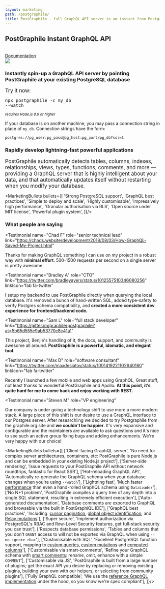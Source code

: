 ```yaml
---
layout: marketing
path: /postgraphile/
title: PostGraphile - full GraphQL API server in an instant from PostgreSQL database
---
```



<MarketingLayout location={location} history={history} blue>
<Hero bg="white">

## PostGraphile Instant GraphQL API

<br />

<div class='flex'>
<a class='button--solid-light' href='/postgraphile/introduction/'>Documentation <span class='fas fa-fw fa-arrow-right' /></a>
</div>

</Hero>

<MarketingSection bg="white">

<Flex>
<Col className="center" span="8">
<img src={postgresPostgraphileGraphql} style={{maxWidth: '100%'}} />
</Col>
</Flex>

</MarketingSection>

<MarketingDivide from="white" to="dark" />

<MarketingSection bg="dark">

<Flex>
<Col span="8" offset="2" className='tc'>

### Instantly spin-up a GraphQL API server by pointing PostGraphile at your existing PostgreSQL database

</Col>
</Flex>

</MarketingSection>

<MarketingDivide from="dark" to="light" via="medium" />

<MarketingSection bg="light">

<MarketingCodebox>

<big>Try it now:</big>

<big><pre><code>npx postgraphile -c my_db --watch</code></pre></big>

<small><em>requires Node.js 8.6 or higher</em></small>

</MarketingCodebox>

If your database is on another machine, you may pass a connection string in place of `my_db`. Connection strings have the form:

`postgres://pg_user:pg_pass@pg_host:pg_port/pg_db?ssl=1`



</MarketingSection>

<MarketingDivide from="light" to="nodes" via="medium" down />

<MarketingSection bg="nodes">
<div style={{maxWidth: '48em', margin: 'auto'}}>

### Rapidly develop lightning-fast powerful applications

<big>PostGraphile automatically detects tables, columns, indexes, relationships,
views, types, functions, comments, and more &mdash; providing a GraphQL server that
is highly intelligent about your data, and that automatically updates itself
without restarting when you modify your database.</big>

<MarketingBullets bullets={[
'Strong PostgreSQL support',
'GraphQL best practices',
'Simple to deploy and scale',
'Highly customisable',
'Impressively high performance',
'Granular authorisation via RLS',
'Open source under MIT license',
'Powerful plugin system',
]}/>

</div>
</MarketingSection>

<MarketingDivide from="nodes" to="dark" via="medium" />

<MarketingSection bg="dark">

### What people are saying


<div class="mw9 ph3-ns flex flex-wrap justify-between">


<Testimonial
  name="Chad F"
  role="senior technical lead"
  link="https://chads.website/development/2018/08/03/How-GraphQL-Saved-My-Project.html"
>
  Thanks for making GraphQL something I can use on my project in a robust way
  with <strong>minimal effort</strong>. 500-1500 requests per second on a
  single server is pretty awesome.
</Testimonial>

<Testimonial
  name="Bradley A"
  role="CTO"
  link="https://twitter.com/bradleyayers/status/1012557510346080256"
  linkIcon='fab fa-twitter'
>
  I setup my backend to use PostGraphile directly when querying the local
  database. It's removed a bunch of hand-written SQL, added type-safety to
  verify Postgres schema compatibility, and <strong>created a more consistent
  dev experience for frontend/backend code.</strong>
</Testimonial>

<Testimonial
  name="Sam L"
  role="full stack developer"
  link="https://gitter.im/graphile/postgraphile?at=5b65d555e9ab53770c8c41a1"
>
  This project, Benjie's handling of it, the docs, support, and community is
  awesome all around. <strong>PostGraphile is a powerful, idomatic, and elegant
  tool.</strong>
</Testimonial>

<Testimonial
  name="Max D"
  role="software consultant"
  link="https://twitter.com/maxdesiatov/status/1001419221102940160"
  linkIcon="fab fa-twitter"
>
  Recently I launched a few mobile and web apps using GraphQL, Great stuff, not
  least thanks to wonderful PostGraphile and Apollo. <strong>At this point,
  it’s quite hard for me to come back and enjoy working with
  REST.</strong>
</Testimonial>

<Testimonial
  name="Steven M"
  role="VP engineering"
>
  Our company is under going a technology shift to use more a more modern
  stack. A large piece of this shift is our desire to use a GraphQL interface
  to our Postgres server. After researchiing we decided to try Postgraphile
  from the graphile.org site and <strong>we couldn't be happier</strong>.
  It's very expansive and configurable and the maintainers are available to
  ask questions and it's nice to see such an active group fixing bugs and
  adding enhancements. We're very happy with our choice!
</Testimonial>

</div>



</MarketingSection>

<MarketingDivide from="dark" to="light" down />

<MarketingSection bg="light">
<MailchimpSignup />
</MarketingSection>

<MarketingDivide from="light" to="medium" />

<MarketingSection bg="medium">


<MarketingBullets bullets={[
['Client-facing GraphQL server', 'No need for complex server architectures, containers, etc: PostGraphile is pure Node.js and can be embedded in your existing Node.js project'],
['Server-side rendering', 'Issue requests to your PostGraphile API without network roundtrips, fantastic for React SSR'],
['Hot-reloading GraphQL API', 'Automatically re-generate the GraphQL schema when your database changes when you\'re using `--watch`'],
['Lightning fast', 'Much faster [performance](/postgraphile/performance/) than even a hand-rolled GraphQL schema using `DataLoader`'],
['No N+1 problem', 'PostGraphile compiles a query tree of any depth into a single SQL statement, resulting in extremely efficient execution'],
['Auto-generated documentation', 'Database comments are exported to GraphQL and browsable via the built in PostGraphiQL IDE'],
['GraphQL best practices', 'Including: [cursor pagination](https://facebook.github.io/relay/graphql/connections.htm), [global object identification](https://facebook.github.io/relay/graphql/objectidentification.htm), and [Relay mutations](https://facebook.github.io/relay/graphql/mutations.htm)'],
['Super secure', 'Implement authorization via PostgreSQL\'s RBAC and Row-Level Security features, get full-stack security you can trust'],
['Respects database permissions', 'Tables and columns that you don\'t `GRANT` access to will not be exported via GraphQL when using `--no-ignore-rbac`'],
['Customisable with SQL', 'Excellent PostgreSQL function support, mapping to [custom queries](/postgraphile/custom-queries/), [custom mutations](/postgraphile/custom-mutations/) and [computed columns](/postgraphile/computed-columns/)'],
['Customisable via smart-comments', 'Refine your GraphQL schema with [smart comments](/postgraphile/smart-comments/): rename, omit, enhance with a simple `COMMENT`'],
['Customisable via JS', 'PostGraphile is built from a large number of plugins; get the exact API you desire by replacing or removing existing plugins, building your own with our helpers, or selecting from community plugins'],
['Fully GraphQL compatible', 'We use the [reference GraphQL implementation](http://graphql.org/graphql-js/) under the hood, so you know we\'re spec compliant'],
]}/>


</MarketingSection>
</MarketingLayout>